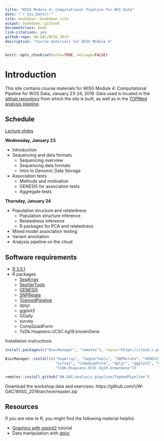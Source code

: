 ```yaml
---
title: "WISG Module 4: Computational Pipeline for WGS Data"
date: "`r Sys.Date()`"
site: bookdown::bookdown_site
output: bookdown::gitbook
documentclass: book
link-citations: yes
github-repo: UW-GAC/WISG_2019
description: "Course materials for WISG Module 4"
---
```


```r
knitr::opts_chunk$set(echo=TRUE, message=FALSE)
```

# Introduction

This site contains course materials for WISG Module 4: Computational Pipeline for WGS Data, January 23-24, 2019.
Data used is located in the [github repository](https://github.com/UW-GAC/WISG_2019) from which the site is built, as well as in the [TOPMed analysis pipeline](https://github.com/UW-GAC/analysis_pipeline).

## Schedule

[Lecture slides](https://drive.google.com/drive/folders/1-sp3l6qumvFjohAqMy8WC513PXeHqeiJ?usp=sharing)

**Wednesday, January 23**

- Introduction
- Sequencing and data formats
    - Sequencing overview
    - Sequencing data formats
    - Intro to Genomic Data Storage
- Association tests
    - Methods and motivation
    - GENESIS for association tests
    - Aggregate tests

**Thursday, January 24**

- Population structure and relatedness
    - Population structure inference
    - Relatedness inference
    - R packages for PCA and relatedness
- Mixed model association testing
- Variant annotation
- Analysis pipeline on the cloud


## Software requirements

- [R 3.5.1](https://cran.r-project.org/)
- R packages
    - [SeqArray](http://bioconductor.org/packages/release/bioc/html/SeqArray.html)
    - [SeqVarTools](http://bioconductor.org/packages/release/bioc/html/SeqVarTools.html)
    - [GENESIS](http://bioconductor.org/packages/release/bioc/html/GENESIS.html)
    - [SNPRelate](http://bioconductor.org/packages/release/bioc/html/SNPRelate.html)
    - [TopmedPipeline](https://github.com/UW-GAC/analysis_pipeline/tree/master/TopmedPipeline)
    - dplyr
    - ggplot2
    - GGally
    - survey
    - CompQuadForm
    - TxDb.Hsapiens.UCSC.hg19.knownGene
    
Installation instructions

```r
install.packages(c("BiocManager", "remotes"), repos="https://cloud.r-project.org")

BiocManager::install(c("SeqArray", "SeqVarTools", "SNPRelate", "GENESIS", 
                       "survey", "CompQuadForm", "dplyr", "ggplot2", "GGally",
                       "TxDb.Hsapiens.UCSC.hg19.knownGene"))

remotes::install_github("UW-GAC/analysis_pipeline/TopmedPipeline")
```

Download the workshop data and exercises: https://github.com/UW-GAC/WISG_2019/archive/master.zip

## Resources

If you are new to R, you might find the following material helpful:

- [Graphics with ggplot2](http://tutorials.iq.harvard.edu/R/Rgraphics/Rgraphics.html) tutorial
- Data manipulation with [dplyr](http://dplyr.tidyverse.org/)

